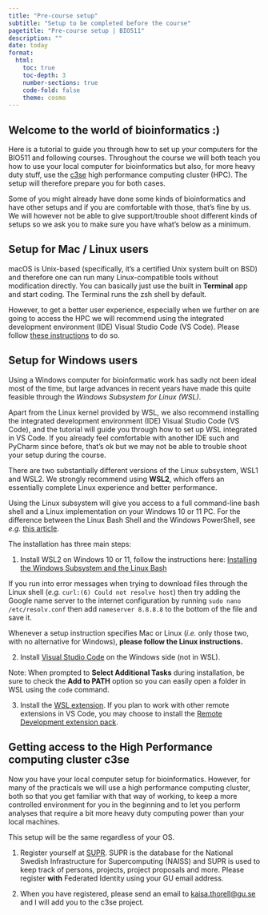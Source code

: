 ```yaml
---
title: "Pre-course setup"
subtitle: "Setup to be completed before the course"
pagetitle: "Pre-course setup | BIO511"
description: ""
date: today
format: 
  html:
    toc: true
    toc-depth: 3
    number-sections: true
    code-fold: false
    theme: cosmo
---
```


## Welcome to the world of bioinformatics :)

Here is a tutorial to guide you through how to set up your computers for the BIO511 and 
following courses. Throughout the course we will both teach you how to use your local 
computer for bioinformatics but also, for more heavy duty stuff, use the [c3se](https://www.c3se.chalmers.se/)
high performance computing cluster (HPC). The setup will therefore prepare you for both 
cases.

Some of you might already have done some kinds of bioinformatics and have other setups 
and if you are comfortable with those, that's fine by us. We will however not be able 
to give support/trouble shoot different kinds of setups so we ask you to make sure you 
have what's below as a minimum.


## Setup for Mac / Linux users

macOS is Unix-based (specifically, it's a certified Unix system built on BSD) and 
therefore one can run many Linux-compatible tools without modification directly. You can 
basically just use the built in **Terminal** app and start coding. The Terminal runs the 
zsh shell by default.

However, to get a better user experience, especially when we further on are going to 
access the HPC we will recommend using the 
integrated development environment (IDE) Visual Studio Code (VS Code). Please follow 
[these instructions](https://code.visualstudio.com/docs/setup/mac#_install-vs-code-on-macos) 
to do so.


## Setup for Windows users

Using a Windows computer for bioinformatic work has sadly not been ideal most of
the time, but large advances in recent years have made this quite feasible
through the _Windows Subsystem for Linux (WSL)_.

Apart from the Linux kernel provided by WSL, we also recommend installing the integrated
development environment (IDE) Visual Studio Code (VS Code), and the tutorial will guide 
you through how to set up WSL integrated in VS Code. If you already feel comfortable with 
another IDE such and PyCharm since before, that's ok but we may not be able to trouble 
shoot your setup during the course.

There are two substantially different versions of the Linux subsystem, WSL1 and
WSL2. We strongly recommend using **WSL2**, which offers an essentially complete
Linux experience and better performance.

Using the Linux subsystem will give you access to a full command-line bash shell
and a Linux implementation on your Windows 10 or 11 PC. For the difference between
the Linux Bash Shell and the Windows PowerShell, see _e.g._ [this article](https://searchitoperations.techtarget.com/tip/On-Windows-PowerShell-vs-Bash-comparison-gets-interesting).

The installation has three main steps:

1. Install WSL2 on Windows 10 or 11, follow the instructions here: [Installing the Windows Subsystem and the Linux Bash](https://docs.microsoft.com/en-us/windows/wsl/install-win10)

::: {.callout-note}
If you run into error messages when trying to download files through the Linux
shell (_e.g._ `curl:(6) Could not resolve host`) then try adding the Google
name server to the internet configuration by running `sudo nano
/etc/resolv.conf` then add `nameserver 8.8.8.8` to the bottom of the file and
save it.
:::

::: {.callout-caution}
Whenever a setup instruction specifies Mac or Linux (_i.e._ only those two, with
no alternative for Windows), **please follow the Linux instructions.**
:::


2. Install [Visual Studio Code](https://code.visualstudio.com/) on the Windows side 
(not in WSL).

::: {.callout-note}
Note: When prompted to **Select Additional Tasks** during installation, be sure to check 
the **Add to PATH** option so you can easily open a folder in WSL using the `code` command.
:::

3. Install the [WSL extension](https://marketplace.visualstudio.com/items?itemName=ms-vscode-remote.remote-wsl). 
If you plan to work with other remote extensions in VS Code, you may choose to install 
the [Remote Development extension pack](https://aka.ms/vscode-remote/download/extension).

## Getting access to the High Performance computing cluster **c3se**

Now you have your local computer setup for bioinformatics. However, for many of the practicals
we will use a high performance computing cluster, both so that you get familiar with that 
way of working, to keep a more controlled environment for you in the beginning and to let 
you perform analyses that require a bit more heavy duty computing power than your local machines.

This setup will be the same regardless of your OS.

1. Register yourself at [SUPR](https://supr.naiss.se/person/register/). SUPR is the database 
for the National Swedish Infrastructure for Supercomputing (NAISS) and SUPR is used to keep 
track of persons, projects, project proposals and more. Please register **with** Federated 
Identity using your GU email address.

2. When you have registered, please send an email to [kaisa.thorell@gu.se](kaisa.thorell@gu.se) 
and I will add you to the c3se project.


